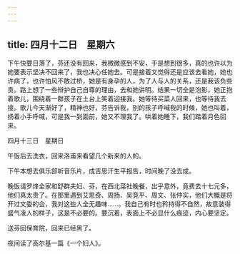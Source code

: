 ```yaml
---
---
---
```

title: 四月十二日　星期六
---




下午快要日落了，芬还没有回来，我微微感到不安，于是想到很多，真的也许以为她要表示坚决不回来了，我也决心任她去。可是接着又觉得还是应该去看她，她也许病了，也许怕风不敢过桥，她是有身孕的人，为了人与人的关系，还是我该负些责。路上想了一些辩护自己自尊的理由，去和她讲明。结果一切全是泡影，她正抱着歌儿，围绕着一群孩子在土台上笑着迎接我。她等待买菜人回来，也等待我去接。歌儿今天渐好了，精神也好，芬告诉我，别的孩子呼喊我的时候，她也叫着，扬着小手呼喊，可是我一到面前，她又不理我了。哄着她睡下，我们踏着月色回来。





四月十三日　星期日


午饭后去洗衣，回来洛甫来看望几个新来的人的。

下午本想去俱乐部听音乐片，成吉思汗生平报告，时间晚了没去成。

晚饭请罗烽全家和舒群夫妇、芬，在西北菜社晚餐，出乎意外，竟费去十七元多，他们真太贵了。在那里遇到艾思奇、周扬、吴竞平、周文、张仲实，他们大概是将开过文委的会，我对这些人全无趣味……。我自己有时也矜持得不自然，故意装得盛气凌人的样子，这是不必要的。要沉着，表面上不必显什么痕迹，内心要坚定。

送芬回保育院，回来已经黑了。

夜间读了高尔基一篇《一个妇人》。